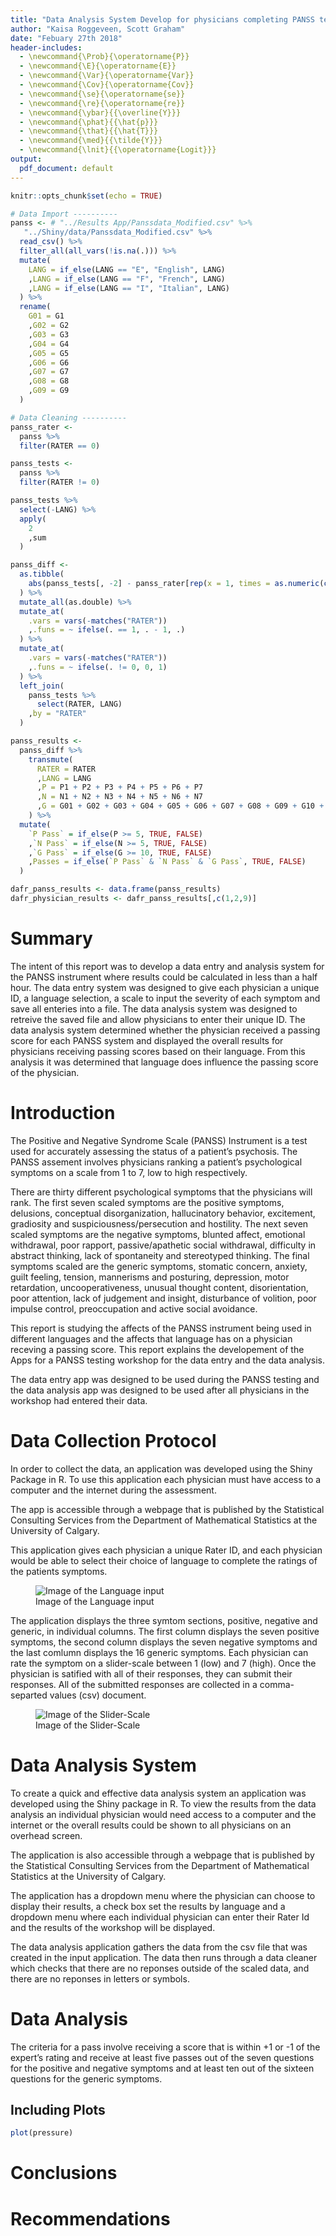 ```yaml
---
title: "Data Analysis System Develop for physicians completing PANSS testing and the effect language has on the score"
author: "Kaisa Roggeveen, Scott Graham"
date: "Febuary 27th 2018"
header-includes:
  - \newcommand{\Prob}{\operatorname{P}}
  - \newcommand{\E}{\operatorname{E}}
  - \newcommand{\Var}{\operatorname{Var}}
  - \newcommand{\Cov}{\operatorname{Cov}}
  - \newcommand{\se}{\operatorname{se}}
  - \newcommand{\re}{\operatorname{re}}
  - \newcommand{\ybar}{{\overline{Y}}}
  - \newcommand{\phat}{{\hat{p}}}
  - \newcommand{\that}{{\hat{T}}}
  - \newcommand{\med}{{\tilde{Y}}}
  - \newcommand{\lnit}{{\operatorname{Logit}}}
output: 
  pdf_document: default
---
```


```r
knitr::opts_chunk$set(echo = TRUE)

# Data Import ----------
panss <- # "../Results App/Panssdata_Modified.csv" %>%
   "../Shiny/data/Panssdata_Modified.csv" %>% 
  read_csv() %>% 
  filter_all(all_vars(!is.na(.))) %>% 
  mutate(
    LANG = if_else(LANG == "E", "English", LANG)
    ,LANG = if_else(LANG == "F", "French", LANG)
    ,LANG = if_else(LANG == "I", "Italian", LANG)
  ) %>% 
  rename(
    G01 = G1
    ,G02 = G2
    ,G03 = G3
    ,G04 = G4
    ,G05 = G5
    ,G06 = G6
    ,G07 = G7
    ,G08 = G8
    ,G09 = G9
  )

# Data Cleaning ----------
panss_rater <- 
  panss %>% 
  filter(RATER == 0)

panss_tests <- 
  panss %>% 
  filter(RATER != 0)

panss_tests %>% 
  select(-LANG) %>% 
  apply(
    2
    ,sum
  )

panss_diff <-
  as.tibble(
    abs(panss_tests[, -2] - panss_rater[rep(x = 1, times = as.numeric(count(panss_tests))), -2])
  ) %>% 
  mutate_all(as.double) %>% 
  mutate_at(
    .vars = vars(-matches("RATER"))
    ,.funs = ~ ifelse(. == 1, . - 1, .)
  ) %>%
  mutate_at(
    .vars = vars(-matches("RATER"))
    ,.funs = ~ ifelse(. != 0, 0, 1)
  ) %>%
  left_join(
    panss_tests %>% 
      select(RATER, LANG)
    ,by = "RATER"
  )

panss_results <-
  panss_diff %>% 
    transmute(
      RATER = RATER
      ,LANG = LANG
      ,P = P1 + P2 + P3 + P4 + P5 + P6 + P7
      ,N = N1 + N2 + N3 + N4 + N5 + N6 + N7
      ,G = G01 + G02 + G03 + G04 + G05 + G06 + G07 + G08 + G09 + G10 + G11 + G12 + G13 + G14 + G15 + G16
    ) %>% 
  mutate(
    `P Pass` = if_else(P >= 5, TRUE, FALSE)
    ,`N Pass` = if_else(N >= 5, TRUE, FALSE)
    ,`G Pass` = if_else(G >= 10, TRUE, FALSE)
    ,Passes = if_else(`P Pass` & `N Pass` & `G Pass`, TRUE, FALSE)
  )

dafr_panss_results <- data.frame(panss_results)
dafr_physician_results <- dafr_panss_results[,c(1,2,9)]
```

# Summary
The intent of this report was to develop a data entry and analysis system for the PANSS instrument where results could be calculated in less than a half hour. The data entry system was designed to give each physician a unique ID, a language selection, a scale to input the severity of each symptom and save all enteries into a file. The data analysis system was designed to retreive the saved file and allow physicians to enter their unique ID. The data analysis system determined whether the physician received a passing score for each PANSS system and displayed the overall results for physicians receiving passing scores based on their language. From this analysis it was determined that language does influence the passing score of the physician.


# Introduction

The Positive and Negative Syndrome Scale (PANSS) Instrument is a test used for accurately assessing the status of a patient's psychosis. The PANSS assement involves physicians ranking a patient's psychological symptoms on a scale from 1 to 7, low to high respectively. 

There are thirty different psychological symptoms that the physicians will rank. The first seven scaled symptoms are the positive symptoms, delusions, conceptual disorganization, hallucinatory behavior, excitement, gradiosity and  suspiciousness/persecution and hostility. The next seven scaled symptoms are the negative symptoms, blunted affect, emotional withdrawal, poor rapport, passive/apathetic social withdrawal, difficulty in abstract thinking, lack of spontaneity and stereotyped thinking. The final symptoms scaled are the generic symptoms, stomatic concern, anxiety, guilt feeling, tension, mannerisms and posturing, depression, motor retardation, uncooperativeness, unusual thought content, disorientation, poor attention, lack of judgement and insight, disturbance of volition, poor impulse control, preoccupation and active social avoidance. 

This report is studying the affects of the PANSS instrument being used in different languages and the affects that language has on a physician receving a passing score. This report explains the developement of the Apps for a PANSS testing workshop for the data entry and the data analysis.

The data entry app was designed to be used during the PANSS testing and the data analysis app was designed to be used after all physicians in the workshop had entered their data. 

# Data Collection Protocol

In order to collect the data, an application was developed using the Shiny Package in R. To use this application each physician must have access to a computer and the internet during the assessment.

The app is accessible through a webpage that is published by the Statistical Consulting Services from the Department of Mathematical Statistics at the University of Calgary. 

This application gives each physician a unique Rater ID, and each physician would be able to select their choice of language to complete the ratings of the patients symptoms. 

![Image of the Language input](Project 03/Shiny/data/image1.png)

The application displays the three symtom sections, positive, negative and generic, in individual columns. The first column displays the seven positive symptoms, the second column displays the seven negative symptoms and the last comlumn displays the 16 generic symptoms. Each physician can rate the symptom on a slider-scale between 1 (low) and 7 (high). Once the physician is satified with all of their responses, they can submit their responses. All of the submitted responses are collected in a comma-separted values (csv) document. 

![Image of the Slider-Scale](Project 03/Shiny/data/image2.png)

# Data Analysis System

To create a quick and effective data analysis system an application was developed using the Shiny package in R. To view the results from the data analysis an individual physician would need access to a computer and the internet or the overall results could be shown to all physicians on an overhead screen.

The application is also accessible through a webpage that is published by the Statistical Consulting Services from the Department of Mathematical Statistics at the University of Calgary. 

The application has a dropdown menu where the physician can choose to display their results, a check box set the results by language and a dropdown menu where each individual physician can enter their Rater Id and the results of the workshop will be displayed. 

The data analysis application gathers the data from the csv file that was created in the input application. The data then runs through a data cleaner which checks that there are no reponses outside of the scaled data, and there are no reponses in letters or symbols.

# Data Analysis
The criteria for a pass involve receiving a score that is within +1 or -1 of the expert's rating and receive at least five passes out of the seven questions for the positive and negative symptoms and at least ten out of the sixteen questions for the generic symptoms. 

## Including Plots
```r
plot(pressure)
```



# Conclusions

# Recommendations
